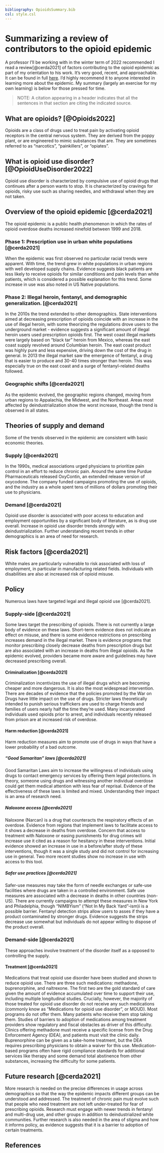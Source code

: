 ```yaml
---
bibliography: OpioidsSummary.bib
csl: style.csl
---
```


# Summarizing a review of contributors to the opioid epidemic

A professor I'll be working with in the winter term of 2022 recommended I read a review[@cerda2021] of factors contributing to the opioid epidemic as part of my orientation to his work. It's very good, recent, and approachable. It can be found in full [here](https://www.annualreviews.org/doi/10.1146/annurev-publhealth-090419-102727). I'd highly recommend it to anyone interested in learning more about the epidemic. My summary (largely an exercise for my own learning) is below for those pressed for time.

> NOTE: A citation appearing in a header indicates that all the sentences in that section are citing the indicated source.

## What are opioids? [@Opioids2022]

Opioids are a class of drugs used to treat pain by activating opioid receptors in the central nervous system. They are derived from the poppy plant, or are engineered to mimic substances that are. They are sometimes referred to as "narcotics", "painkillers", or "opiates".

## What is opioid use disorder? [@OpioidUseDisorder2022]

Opioid use disorder is characterized by compulsive use of opioid drugs that continues after a person wants to stop. It is characterized by cravings for opioids, risky use such as sharing needles, and withdrawal when they are not taken.

## Overview of the opioid epidemic [@cerda2021]

The opioid epidemic is a public health phenomenon in which the rates of opioid overdose deaths increased ninefold between 1999 and 2018.

### Phase 1: Prescription use in urban white populations [@cerda2021]

When the epidemic was first observed no particular racial trends were apparent. With time, the trend grew in white populations in urban regions with well developed supply chains. Evidence suggests black patients are less likely to receive opioids for similar conditions and pain levels than white patients, which is considered a possible explanation for this trend. Some increase in use was also noted in US Native populations. 

### Phase 2: Illegal heroin, fentanyl, and demographic generalization. [@cerda2021]

In the 2010s the trend extended to other demographics. State interventions aimed at decreasing prescription of opioids coincide with an increase in the use of illegal heroin, with some theorizing the regulations drove users to the underground market - evidence suggests a significant amount of illegal heroin users used prescription opioids first. The west coast illegal markets were largely based on "black tar" heroin from Mexico, whereas the east coast supply revolved around Columbian heroin. The east coast product was highly pure and less expensive, driving down the cost of the drug in general. In 2013 the illegal market saw the emergence of fentanyl, a drug that is easier to produce and 30-40 times stronger than heroin. This was especially true on the east coast and a surge of fentanyl-related deaths followed.

### Geographic shifts [@cerda2021]

As the epidemic evolved, the geographic regions changed, moving from urban regions to Appalachia, the Midwest, and the Northeast. Areas most affected by deindustrialization show the worst increase, though the trend is observed in all states.

## Theories of supply and demand

Some of the trends observed in the epidemic are consistent with basic economic theories.

### Supply [@cerda2021]

In the 1990s, medical associations urged physicians to prioritize pain control in an effort to reduce chronic pain. Around the same time Purdue Pharmaceuticals released OxyContin, an extended release version of oxycodone. The company funded campaigns promoting the use of opioids, and the industry as a whole spent tens of millions of dollars promoting their use to physicians.

### Demand [@cerda2021]

Opioid use disorder is associated with poor access to education and employment opportunities by a significant body of literature, as is drug use overall. Increase in opioid use disorder trends strongly with deindustrialization. Further understanding recent trends in other demographics is an area of need for research. 

## Risk factors [@cerda2021]

White males are particularly vulnerable to risk associated with loss of employment, in particular in manufacturing related fields. Individuals with disabilities are also at increased risk of opioid misuse. 

## Policy

Numerous laws have targeted legal and illegal opioid use [@cerda2021].

### Supply-side [@cerda2021]

Some laws target the prescribing of opioids. There is not currently a large body of evidence on these laws. Short-term evidence does not indicate an effect on misuse, and there is some evidence restrictions on prescribing increases demand in the illegal market. There is evidence programs that monitor prescribing closely decrease deaths from prescription drugs but are also associated with an increase in deaths from illegal opioids. As the epidemic evolved, providers became more aware and guidelines may have decreased prescribing overall.

#### Criminalization [@cerda2021]

Criminalization incentivizes the use of illegal drugs which are becoming cheaper and more dangerous. It is also the most widespread intervention. There are decades of evidence that the policies promoted by the War on Drugs have little impact on the use of drugs. Stricter laws theoretically intended to punish serious traffickers are used to charge friends and families of users nearly half the time they're used. Many incarcerated individuals used opioids prior to arrest, and individuals recently released from prison are at increased risk of overdose. 

#### Harm reduction [@cerda2021]

Harm reduction measures aim to promote use of drugs in ways that have a lower probability of a bad outcome. 

##### "Good Samaritan" laws [@cerda2021]

Good Samaritan Laws aim to increase the willingness of individuals using drugs to contact emergency services by offering them legal protections. In theory, someone using drugs and witnessing another individual overdose could get them medical attention with less fear of reprisal. Evidence of the effectiveness of these laws is limited and mixed. Understanding their impact is an area of research need.

##### Naloxone access [@cerda2021]

Naloxone (Narcan) is a drug that counteracts the respiratory effects of an overdose. Evidence from regions that implement laws to facilitate access to it shows a decrease in deaths from overdose. Concern that access to treatment with Naloxone or easing punishments for drug crimes will increase use it cited as a reason for hesitancy in these interventions. Initial evidence showed an increase in use in a before/after study of these interventions, though it was a single study and did not control for increasing use in general. Two more recent studies show no increase in use with access to this tool.

##### Safer use practices [@cerda2021]

Safer-use measures may take the form of needle exchanges or safe-use facilities where drugs are taken in a controlled environment. Safe use measures are associated with a decrease in deaths in other countries (non-US). There are currently campaigns to attempt these measures in New York and Philadelphia, though "NIMBYism" ("Not In My Back Yard"-ism)i is a possible barrier. Fentanyl detection strips allow users to asses if they have a product contaminated by stronger drugs. Evidence suggests the strips decrease use somewhat but individuals do not appear willing to dispose of the product overall.

### Demand-side [@cerda2021]

These approaches involve treatment of the disorder itself as a opposed to controlling the supply.

#### Treatment [@cerda2021] 

Medications that treat opioid use disorder have been studied and shown to reduce opioid use. There are three such medications: methadone, buprenorphine, and naltrexone. The first two are the gold standard of care given the amount of evidence accumulated over time to support their use, including multiple longitudinal studies. Crucially, however, the majority of those treated for opioid use disorder do not receive any such medications (commonly know as "Medications for opioid use disorder", or MOUD). Most programs do not offer them. Many patients who receive them stop taking them. Studies of barriers to adoption of medications among treatment providers show regulatory and fiscal obstacles as driver of this difficulty. Clinics offering methadone must receive a specific license from the Drug Enforcement Agency (DEA), and patients must visit the clinic daily. Buprenorphine can be given as a take-home treatment, but the DEA requires prescribing physicians to obtain a waiver for this use. Medication-based programs often have rigid compliance standards for additional services like therapy and some demand total abstinence from other substances, increasing the difficulty for some patients.

## Future research [@cerda2021]

More research is needed on the precise differences in usage across demographics so that the way the epidemic impacts different groups can be understood and addressed. The treatment of chronic pain must evolve such that people who need treatment are not left under-treated for fear of prescribing opioids. Research must engage with newer trends in fentanyl and multi-drug use, and other groups in addition to deindustrialized white communities. Further research is also needed in the area of stigma and how it informs policy, as evidence suggests that it is a barrier to adoption of certain treatments.

## References 
